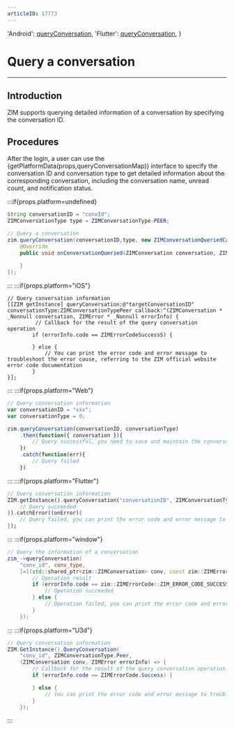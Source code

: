 ```yaml
---
articleID: 17773
---
```



  'Android': <a href='@queryConversation' target='_blank'>queryConversation</a>,
  'Flutter': <a href='https://pub.dev/documentation/zego_zim/latest/zego_zim/ZIM/queryConversation.html' target='_blank'>queryConversation</a>,
}

# Query a conversation

- - -

## Introduction

ZIM supports querying detailed information of a conversation by specifying the conversation ID.

## Procedures

After the login, a user can use the {getPlatformData(props,queryConversationMap)} interface to specify the conversation ID and conversation type to get detailed information about the corresponding conversation, including the conversation name, unread count, and notification status.

:::if{props.platform=undefined}
```java
String conversationID = "convId";
ZIMConversationType type = ZIMConversationType.PEER;

// Query a conversation
zim.queryConversation(conversationID,type, new ZIMConversationQueriedCallback() {
    @Override
    public void onConversationQueried(ZIMConversation conversation, ZIMError errorInfo) {
       
    }
});
```

:::
:::if{props.platform="iOS"}
```objc
// Query conversation information
[[ZIM getInstance] queryConversation:@"targetConversationID" conversationType:ZIMConversationTypePeer callback:^(ZIMConversation * _Nonnull conversation, ZIMError * _Nonnull errorInfo) {
         // Callback for the result of the query conversation operation
        if (errorInfo.code == ZIMErrorCodeSuccessS) {
            
        } else {
            // You can print the error code and error message to troubleshoot the error cause, referring to the ZIM official website error code documentation
        }
}];

```
:::
:::if{props.platform="Web"}
```javascript
// Query conversation information
var conversationID = "xxx";
var conversationType = 0;

zim.queryConversation(conversationID, conversationType)
    .then(function({ conversation }){
        // Query successful, you need to save and maintain the conversation object in the array
    })
    .catch(function(err){
        // Query failed
    })
```
:::
:::if{props.platform="Flutter"}
```dart
// Query conversation information
ZIM.getInstance().queryConversation("conversationID", ZIMConversationType.peer).then((value){
    // Query succeeded
}).catchError((onError){
    // Query failed, you can print the error code and error message to troubleshoot the error cause, refer to the ZIM official website error code documentation
});
```
:::
:::if{props.platform="window"}
```cpp
// Query the information of a conversation
zim_->queryConversation(
    "conv_id", conv_type,
    [=](std::shared_ptr<zim::ZIMConversation> conv, const zim::ZIMError &errorInfo) {
        // Operation result
        if (errorInfo.code == zim::ZIMErrorCode::ZIM_ERROR_CODE_SUCCESS) {
            // Operation succeeded
        } else {
            // Operation failed, you can print the error code and error message and troubleshoot the error by looking for the ZIM official error code documentation. 
        }
    });
```
:::
:::if{props.platform="U3d"}
```c#
// Query conversation information
ZIM.GetInstance().QueryConversation(
    "conv_id", ZIMConversationType.Peer,
    (ZIMConversation conv, ZIMError errorInfo) => {
        // Callback for the result of the query conversation operation
        if (errorInfo.code == ZIMErrorCode.Success) {

        } else {
            // You can print the error code and error message to troubleshoot the issue, refer to the ZIM official website error code documentation for troubleshooting
        }
    });
```
:::
